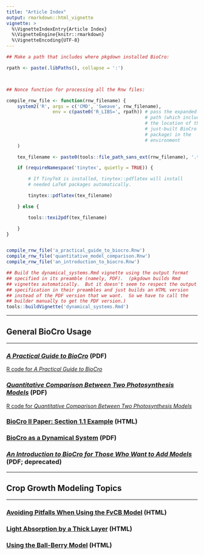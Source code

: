 ```yaml
---
title: "Article Index"
output: rmarkdown::html_vignette
vignette: >
  %\VignetteIndexEntry{Article Index}
  %\VignetteEngine{knitr::rmarkdown}
  %\VignetteEncoding{UTF-8}
---
```


<!-- This R Markdown file exists only for use by pkgdown.  It is
therefor excluded from builds of the BioCro R package.

It serves three purposes:

1. To ensure that "Rnw" vignettes are processed when running pkgdown.
(pkgdown normally ignores Rnw vignettes.)  This is handled by calls to
the compile_rnw_file function in the R code block below.

2. To ensure that a PDF version of the "dynamical_systems.Rmd" is
built.  (pkgdown ignores the output specification in the preamble of
"dynamical_systems.Rmd" that specifies the output type to be a PDF
document and builds an HTML file instead.)  This is handled by the
call to the tools::buildVignette function in the R code block below.

3. Copying files to the pkgdown articles directory that are copied by
default when a pkgdown site is built--namely, the R files and PDF
vignette files generated when processing the Rnw vignettes.  This is
handled by specifying each desired file as the "src" of an HTML
iframe.  (This "works" even when the iframe markup is enclosed in HTML
comment markers.)

4. Creating an index page for all BioCro vignettes (and related R
files).  (The default article index page generated by pkgdown leaves
out the R files and the PDF files.)  This is handled by the Markdown
markup following the R code block. -->


```r


## Make a path that includes where pkgdown installed BioCro:

rpath <- paste(.libPaths(), collapse = ':')



## Nonce function for processing all the Rnw files:

compile_rnw_file <- function(rnw_filename) {
    system2('R', args = c('CMD', 'Sweave', rnw_filename),
                 env = c(paste0('R_LIBS=', rpath)) # pass the expanded R
                                                   # path (which includes
                                                   # the location of the
                                                   # just-built BioCro
                                                   # package) in the
                                                   # environment
    )

    tex_filename <- paste0(tools::file_path_sans_ext(rnw_filename), '.tex')

    if (requireNamespace('tinytex', quietly = TRUE)) {

        # If TinyTeX is installed, tinytex::pdflatex will install
        # needed LaTeX packages automatically.

        tinytex::pdflatex(tex_filename)

    } else {

        tools::texi2pdf(tex_filename)

    }
}


compile_rnw_file('a_practical_guide_to_biocro.Rnw')
compile_rnw_file('quantitative_model_comparison.Rnw')
compile_rnw_file('an_introduction_to_biocro.Rnw')

## Build the dynamical_systems.Rmd vignette using the output format
## specified in its preamble (namely, PDF).  (pkgdown builds Rmd
## vignettes automatically.  But it doesn't seem to respect the output
## specification in their preambles and just builds an HTML version
## instead of the PDF version that we want.  So we have to call the
## builder manually to get the PDF version.)
tools::buildVignette('dynamical_systems.Rmd')
```

<!--

<iframe src="a_practical_guide_to_biocro.pdf"/>
<iframe src="quantitative_model_comparison.pdf"/>
<iframe src="a_practical_guide_to_biocro.R"/>
<iframe src="quantitative_model_comparison.R"/>
<iframe src="an_introduction_to_biocro.pdf"/>
<iframe src="dynamical_systems.pdf"/>

(These lines fool pkgdown into copying the PDF and R files to the docs
directory so that the links below work.)

-->

---

## General BioCro Usage

---

### [_A Practical Guide to BioCro_](a_practical_guide_to_biocro.pdf) (PDF)

[R code for _A Practical Guide to BioCro_](a_practical_guide_to_biocro.R)

### [_Quantitative Comparison Between Two Photosynthesis Models_](quantitative_model_comparison.pdf) (PDF)

[R code for _Quantitative Comparison Between Two Photosynthesis Models_](quantitative_model_comparison.R)

### [BioCro II Paper: Section 1.1 Example](BioCro-II_Paper--Section-1.1-example.html) (HTML)

### [BioCro as a Dynamical System](dynamical_systems.pdf) (PDF) <!-- Note that an HTML version is produced but is not quite correct. -->

### [_An Introduction to BioCro for Those Who Want to Add Models_](an_introduction_to_biocro.pdf) (PDF; deprecated)

---

## Crop Growth Modeling Topics

---

### [Avoiding Pitfalls When Using the FvCB Model](avoiding_pitfals_fvcb.html) (HTML)

### [Light Absorption by a Thick Layer](thick_layer_absorption.html) (HTML)

### [Using the Ball-Berry Model](ball_berry_model.html) (HTML)
